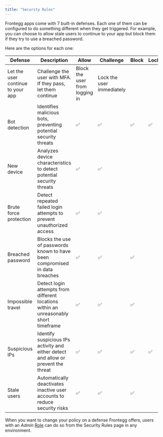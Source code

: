 ```yaml
---
title: "Security Rules"
---
```


Frontegg apps come with 7 built-in defenses. Each one of them can be configured to do something different when they get triggered. For example, you can choose to allow stale users to continue to your app but block them if they try to use a breached password.

Here are the options for each one:

| Defense                           | Description                                                                           | Allow                          | Challenge                 | Block | Lock |
| --------------------------------- | ------------------------------------------------------------------------------------- | ------------------------------ | ------------------------- | ----- | ---- |
| Let the user continue to your app | Challenge the user with MFA. If they pass, let them continue                          | Block the user from logging in | Lock the user immediately |       |      |
| Bot detection                     | Identifies malicious bots, preventing potential security threats                      | ✅                              | ✅                         | ✅     | ✅    |
| New device                        | Analyzes device characteristics to detect potential security threats                  | ✅                              | ✅                         |       |      |
| Brute force protection            | Detect repeated failed login attempts to prevent unauthorized access                  | ✅                              | ✅                         |       |      |
| Breached password                 | Blocks the use of passwords known to have been compromised in data breaches           | ✅                              | ✅                         | ✅     |      |
| Impossible travel                 | Detect login attempts from different locations within an unreasonably short timeframe | ✅                              | ✅                         | ✅     |      |
| Suspicious IPs                    | Identify suspicious IPs activity and either detect and allow or prevent the threat    | ✅                              | ✅                         | ✅     | ✅    |
| Stale users                       | Automatically deactivates inactive user accounts to reduce security risks             | ✅                              | ✅                         | ✅     |      |

When you want to change your policy on a defense Frontegg offers, users with an _Admin_ [Role](/docs/roles-1) can do so from the Security Rules page in any environment.